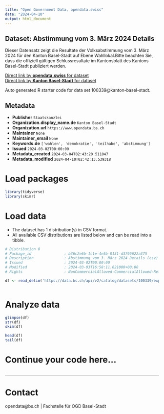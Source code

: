 ```yaml
---
title: "Open Government Data, opendata.swiss"
date: "2024-04-10"
output: html_document
---
```


## Dataset: Abstimmung vom 3. März 2024 Details

Dieser Datensatz zeigt die Resultate der Volksabstimmung vom 3. März 2024 für den Kanton Basel-Stadt auf Ebene Wahllokal.Bitte beachten Sie, dass die offiziell gültigen Schlussresultate im Kantonsblatt des Kantons Basel-Stadt publiziert werden. 

[Direct link by **opendata.swiss** for dataset](https://opendata.swiss/de/dataset/abstimmung-vom-3-marz-2024-details)<br>
[Direct link by **Kanton Basel-Stadt** for dataset](https://data.bs.ch/explore/dataset/100339/)

Auto generated R starter code for data set 100339@kanton-basel-stadt.

## Metadata

- **Publisher** `Staatskanzlei`
- **Organization.display_name.de** `Kanton Basel-Stadt`
- **Organization.url** `https://www.opendata.bs.ch`
- **Maintainer** `None`
- **Maintainer_email** `None`
- **Keywords.de** `['wahlen', 'demokratie', 'teilhabe', 'abstimmung']`
- **Issued** `2024-03-02T00:00:00`
- **Metadata_created** `2024-03-04T02:43:20.511047`
- **Metadata_modified** `2024-04-10T02:42:13.539318`


# Load packages

```r

library(tidyverse)
library(skimr)

```

# Load data

-   The dataset has 1 distribution(s) in CSV format.
-   All available CSV distributions are listed below and can be read into a tibble.

```r

# Distribution 0
# Package_id               : b36c2e6b-1c1e-4e5b-8131-d3799622a375
# Description              : Abstimmung vom 3. März 2024 Details (csv)
# Issued                   : 2024-03-02T00:00:00
# Modified                 : 2024-03-03T16:58:11.621000+00:00
# Rights                   : NonCommercialAllowed-CommercialAllowed-ReferenceRequired

df <- read_delim('https://data.bs.ch/api/v2/catalog/datasets/100339/exports/csv')



```

# Analyze data

```r

glimpse(df)
str(df)
skim(df)

head(df)
tail(df)

```

# Continue your code here...

```r

```

------------------------------------------------------------------------

# Contact

opendata@bs.ch | Fachstelle für OGD Basel-Stadt
